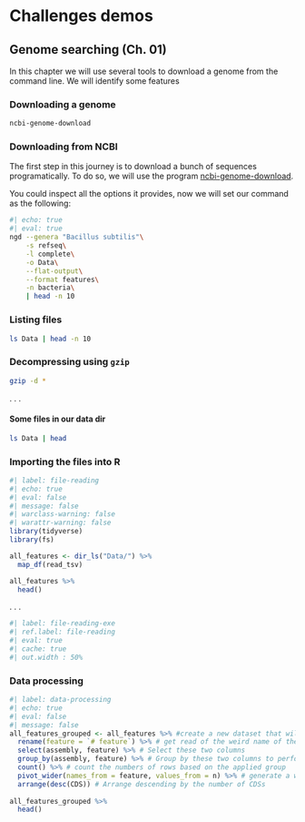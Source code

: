 # Challenges demos

## Genome searching (Ch. 01)

In this chapter we will use several tools to download a genome from the command line. We will identify some features

### Downloading a genome {.unnumbered}

```bash
ncbi-genome-download 
```

### Downloading from NCBI {.unnumbered}

The first step in this journey is to download a bunch of sequences programatically. To do so, we will use the program [ncbi-genome-download](https://github.com/kblin/ncbi-genome-download).

You could inspect all the options it provides, now we will set our command as the following:

```zsh
#| echo: true
#| eval: true
ngd --genera "Bacillus subtilis"\
    -s refseq\
    -l complete\
    -o Data\
    --flat-output\
    --format features\
    -n bacteria\
    | head -n 10
```

### Listing files {.unnumbered}

``` zsh
ls Data | head -n 10
```

### Decompressing using `gzip` {.unnumbered}

``` zsh
gzip -d *
```

. . .

#### Some files in our data dir {.unnumbered}

``` zsh
ls Data | head
```

### Importing the files into R {.unnumbered}

```r
#| label: file-reading
#| echo: true
#| eval: false
#| message: false
#| warclass-warning: false
#| warattr-warning: false
library(tidyverse)
library(fs)

all_features <- dir_ls("Data/") %>% 
  map_df(read_tsv)

all_features %>% 
  head()
```

. . .

```r
#| label: file-reading-exe
#| ref.label: file-reading
#| eval: true
#| cache: true
#| out.width : 50%
```

### Data processing {.unnumbered}

```r
#| label: data-processing
#| echo: true
#| eval: false
#| message: false
all_features_grouped <- all_features %>% #create a new dataset that will group by features per accsession
  rename(feature = `# feature`) %>% # get read of the weird name of the column
  select(assembly, feature) %>% # Select these two columns
  group_by(assembly, feature) %>% # Group by these two columns to perform operations
  count() %>% # count the numbers of rows based on the applied group
  pivot_wider(names_from = feature, values_from = n) %>% # generate a wide dataset sending row names as columns
  arrange(desc(CDS)) # Arrange descending by the number of CDSs
    
all_features_grouped %>% 
  head()
```
